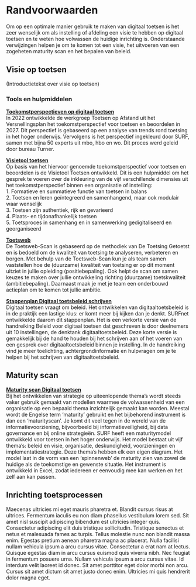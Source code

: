 # Randvoorwaarden

Om op een optimale manier gebruik te maken van digitaal toetsen is het zeer wenselijk om als instelling of afdeling een visie te hebben op digitaal toetsen en te weten hoe volwassen de huidige inrichting is. Onderstaande verwijzingen helpen je om te komen tot een visie, het uitvoeren van een zogeheten maturity scan en het bepalen van beleid. 

## Visie op toetsen
(Introductietekst over visie op toetsen)

### Tools en hulpmiddelen

**[Toekomstperspectieven op digitaal toetsen](https://www.versnellingsplan.nl/wp-content/uploads/2022/10/Toekomstperspectief-op-digitaal-toetsen-en-beoordelen.pdf)**  
In 2022 ontwikkelde de werkgroep Toetsen op Afstand uit het Versnellingsplan het toekomstperspectief voor toetsen en beoordelen in 2027. Dit perspectief is gebaseerd op een analyse van trends rond toetsing in het hoger onderwijs. Vervolgens is het perspectief ingekleurd door SURF, samen met bijna 50 experts uit mbo, hbo en wo. Dit proces werd geleid door bureau Turner.

**[Visietool toetsen](https://werkgroep-toetsen-op-afstand.github.io/visietool-toetsen/)**  
Op basis van het hiervoor genoemde toekomstperspectief voor toetsen en beoordelen is de Visietool Toetsen ontwikkeld. Dit is een hulpmiddel om het gesprek te voeren over de inkleuring van de vijf verschillende dimensies uit het toekomstperspectief binnen een organisatie of instelling:  
1. Formatieve en summatieve functie van toetsen in balans  
2. Toetsen en leren geïntegreerd en samenhangend, maar ook modulair waar wenselijk  
3. Toetsen zijn authentiek, rijk en gevarieerd  
4. Plaats- en tijdonafhankelijk toetsen  
5. Toetsproces in samenhang en in samenwerking gedigitaliseerd en georganiseerd  

**[Toetsweb](https://toetsweb.netlify.app)**  
De Toetsweb-Scan is gebaseerd op de methodiek van De Toetsing Getoetst en is bedoeld om de kwaliteit van toetsing te analyseren, verbeteren en borgen. Met behulp van de Toetsweb-Scan kun je als team samen vaststellen hoe de (duurzame) kwaliteit van toetsing er op dit moment uitziet in jullie opleiding (positiebepaling). Ook helpt de scan om samen keuzes te maken over jullie ontwikkeling richting (duurzame) toetskwaliteit (ambitiebepaling). Daarnaast maak je met je team een onderbouwd actieplan om te komen tot jullie ambitie.

**[Stappenplan Digitaal toetsbeleid schrijven](https://www.surf.nl/files/2019-02/stappenplan-digitaal-toetsbeleid-schrijven_webversie.pdf)**  
Digitaal toetsen vraagt om beleid. Het ontwikkelen van digitaaltoetsbeleid is in de praktijk een lastige klus: er komt meer bij kijken dan je denkt. SURFnet ontwikkelde daarom dit stappenplan. Het is een verkorte versie van de handreiking Beleid voor digitaal toetsen dat geschreven is door deelnemers
uit 10 instellingen, de denktank digitaaltoetsbeleid. Deze korte versie is gemakkelijk bij de hand te houden bij
het schrijven aan of het voeren van een gesprek over
digitaaltoetsbeleid binnen je instelling. In de handreiking
vind je meer toelichting, achtergrondinformatie en hulpvragen
om je te helpen bij het schrijven van digitaaltoetsbeleid.

## Maturity scan

**[Maturity scan Digitaal toetsen](https://www.surf.nl/files/2019-01/surf-maturityscan-digitaal-toetsen.pdf)**  
Bij het ontwikkelen van strategie op uiteenlopende thema’s wordt steeds vaker gebruik gemaakt van modellen waarmee de volwassenheid van een organisatie op een bepaald thema inzichtelijk gemaakt kan worden. Meestal wordt de Engelse term ‘maturity’ gebruikt en het bijbehorend instrument is dan een ‘maturityscan’. Je komt dit veel tegen in de wereld van de informatievoorziening, bijvoorbeeld bij informatieveiligheid, bij data governance en bij online strategieën. SURF heeft een maturitymodel ontwikkeld voor toetsen in het hoger onderwijs. Het model bestaat uit vijf thema’s: beleid en visie, organisatie, deskundigheid, voorzieningen en implementatiestrategie. Deze thema’s hebben elk een eigen diagram. Het model laat in de vorm van een ‘spinnenweb’ de maturity zien van zowel de huidige als de toekomstige en gewenste situatie. Het instrument is ontwikkeld in Excel, zodat iedereen er eenvoudig mee kan werken en het zelf aan kan passen.

## Inrichting toetsprocessen

Maecenas ultricies mi eget mauris pharetra et. Blandit cursus risus at ultrices. Fermentum iaculis eu non diam phasellus vestibulum lorem sed. Sit amet nisl suscipit adipiscing bibendum est ultricies integer quis. Consectetur adipiscing elit duis tristique sollicitudin. Tristique senectus et netus et malesuada fames ac turpis. Tellus molestie nunc non blandit massa enim. Egestas pretium aenean pharetra magna ac placerat. Nulla facilisi nullam vehicula ipsum a arcu cursus vitae. Consectetur a erat nam at lectus. Quisque egestas diam in arcu cursus euismod quis viverra nibh. Nec feugiat in fermentum posuere urna. Nullam vehicula ipsum a arcu cursus vitae. Id interdum velit laoreet id donec. Sit amet porttitor eget dolor morbi non arcu. Cursus sit amet dictum sit amet justo donec enim. Ultricies mi quis hendrerit dolor magna eget.

